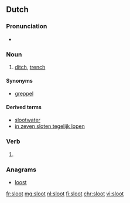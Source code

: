 ==Dutch==
{{wikipedia|lang=nl}}

===Pronunciation===
* {{audio|Nl-sloot.ogg|Audio|lang=nl}}

===Noun===
{{nl-noun|f|g2=m|-en|slootje}}

# [[ditch]], [[trench]]

====Synonyms====
* [[greppel]]

====Derived terms====
* [[slootwater]] {{g2|n}}
* [[in zeven sloten tegelijk lopen]]

===Verb===
{{nl-verb-form}}

# {{nl-verb form of|n=sg|t=past|m=ind|sluiten}}

===Anagrams===
* [[loost#Dutch|loost]]

[[fr:sloot]]
[[mg:sloot]]
[[nl:sloot]]
[[fi:sloot]]
[[chr:sloot]]
[[vi:sloot]]